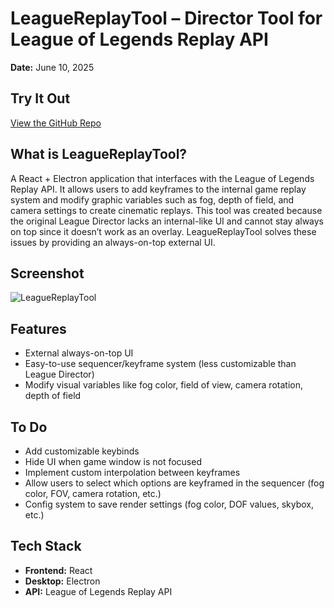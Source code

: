 # LeagueReplayTool – Director Tool for League of Legends Replay API  
**Date:** June 10, 2025

## Try It Out
[ View the GitHub Repo](https://github.com/hajduty/leaguereplaytool)

## What is LeagueReplayTool?

A React + Electron application that interfaces with the League of Legends Replay API. It allows users to add keyframes to the internal game replay system and modify graphic variables such as fog, depth of field, and camera settings to create cinematic replays.
This tool was created because the original League Director lacks an internal-like UI and cannot stay always on top since it doesn’t work as an overlay. LeagueReplayTool solves these issues by providing an always-on-top external UI.

## Screenshot

![LeagueReplayTool](https://imgur.com/6BKfkJ4.png)

## Features

- External always-on-top UI  
- Easy-to-use sequencer/keyframe system (less customizable than League Director)  
- Modify visual variables like fog color, field of view, camera rotation, depth of field  

## To Do

- Add customizable keybinds  
- Hide UI when game window is not focused  
- Implement custom interpolation between keyframes  
- Allow users to select which options are keyframed in the sequencer (fog color, FOV, camera rotation, etc.)  
- Config system to save render settings (fog color, DOF values, skybox, etc.)

## Tech Stack

- **Frontend:** React  
- **Desktop:** Electron  
- **API:** League of Legends Replay API
